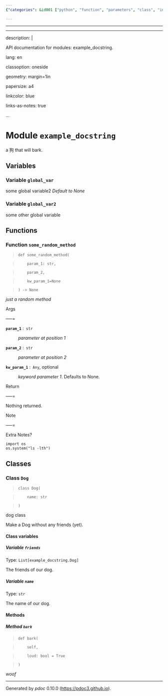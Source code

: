 ```yaml
---
{"categories": &id001 ["python", "function", "parameters", "class", "instance_variables", "method", "optional_parameter"], "category": "Python programming", "date": "2023-02-17 15:19:50", "description": "This article discusses a Python function called &grave;some_random_method&grave; that takes three parameters. It also introduces a class named &grave;Dog&grave;, which has both instance and class variables. The class contains the &grave;bark&grave; method, which can take an optional 'loud' parameter and returns 'woof'. The existence of this method was generated by pdoc version 0.10.0.", "tags": *id001, "title": "Example Pydoc"}

---
```


------

------

description: |

API documentation for modules: example_docstring.

lang: en

classoption: oneside

geometry: margin=1in

papersize: a4

linkcolor: blue

links-as-notes: true

...

# Module `example_docstring` {#id}

a 狗 that will bark.

## Variables

### Variable `global_var` {#id}

some global variable2 _Default to None_

### Variable `global_var2` {#id}

some other global variable

## Functions

### Function `some_random_method` {#id}

>     def some_random_method(

>         param_1: str,

>         param_2,

>         kw_param_1=None

>     ) ‑> None

_just a random method_

Args

-----=

**```param_1```** :&ensp;<code>str</code>

:   _parameter at position 1_

**```param_2```** :&ensp;<code>str</code>

:   _parameter at position 2_

**```kw_param_1```** :&ensp;<code>Any</code>, optional

:   _keyword parameter 1_. Defaults to None.

Return

-----=

Nothing returned.

Note

-----=

Extra Notes?

```
import os
os.system("ls -lth")

```

## Classes

### Class `Dog` {#id}

>     class Dog(

>         name: str

>     )

dog class

Make a Dog without any friends (yet).

#### Class variables

##### Variable `friends` {#id}

Type: `List[example_docstring.Dog]`

The friends of our dog.

##### Variable `name` {#id}

Type: `str`

The name of our dog.

#### Methods

##### Method `bark` {#id}

>     def bark(

>         self,

>         loud: bool = True

>     )

*woof*

-----

Generated by *pdoc* 0.10.0 (<https://pdoc3.github.io>).

